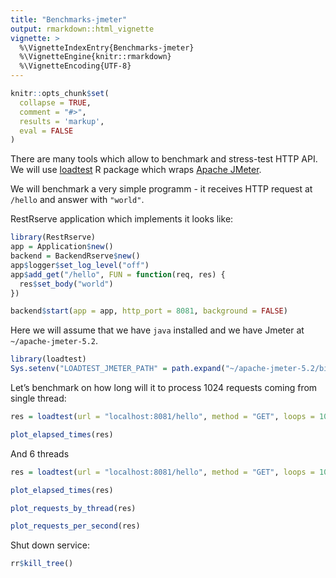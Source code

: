```yaml
---
title: "Benchmarks-jmeter"
output: rmarkdown::html_vignette
vignette: >
  %\VignetteIndexEntry{Benchmarks-jmeter}
  %\VignetteEngine{knitr::rmarkdown}
  %\VignetteEncoding{UTF-8}
---
```


```r
knitr::opts_chunk$set(
  collapse = TRUE,
  comment = "#>", 
  results = 'markup', 
  eval = FALSE
)
```

There are many tools which allow to benchmark and stress-test HTTP API. We will use [loadtest](https://github.com/tmobile/loadtest) R package which wraps [Apache JMeter](http://jmeter.apache.org/).


We will benchmark a very simple programm - it receives HTTP request at `/hello` and answer with `"world"`. 

RestRserve application which implements it looks like:

```r
library(RestRserve)
app = Application$new()
backend = BackendRserve$new()
app$logger$set_log_level("off")
app$add_get("/hello", FUN = function(req, res) {
  res$set_body("world")
})

backend$start(app = app, http_port = 8081, background = FALSE)
```

Here we will assume that we have `java` installed and we have Jmeter at `~/apache-jmeter-5.2`.

```r
library(loadtest)
Sys.setenv("LOADTEST_JMETER_PATH" = path.expand("~/apache-jmeter-5.2/bin/jmeter"))
```

Let's benchmark on how long will it to process 1024 requests coming from single thread:
```r
res = loadtest(url = "localhost:8081/hello", method = "GET", loops = 1024, threads = 1)
```


```r
plot_elapsed_times(res)
```


And 6 threads
```r
res = loadtest(url = "localhost:8081/hello", method = "GET", loops = 1024, threads = 6)
```


```r
plot_elapsed_times(res)

```

```r
plot_requests_by_thread(res)
```

```r
plot_requests_per_second(res)
```

Shut down service:
```r
rr$kill_tree()
```
